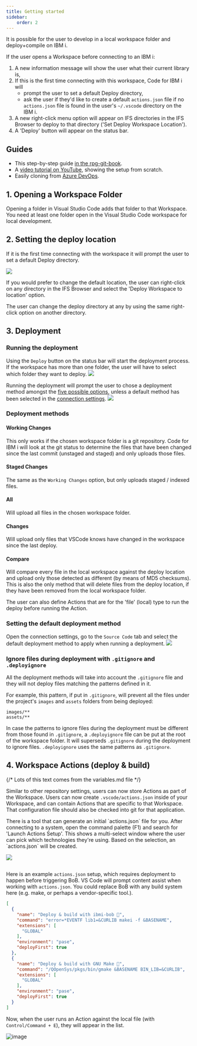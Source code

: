 ```yaml
---
title: Getting started
sidebar:
    order: 2
---
```



It is possible for the user to develop in a local workspace folder and deploy+compile on IBM i.

If the user opens a Workspace before connecting to an IBM i:

1. A new information message will show the user what their current library is,
2. If this is the first time connecting with this workspace, Code for IBM i will
   * prompt the user to set a default Deploy directory,
   * ask the user if they'd like to create a default `actions.json` file if no `actions.json` file is found in the user's `~/.vscode` directory on the IBM i.
3. A new right-click menu option will appear on IFS directories in the IFS Browser to deploy to that directory ('Set Deploy Workspace Location').
4. A 'Deploy' button will appear on the status bar.

## Guides

* This step-by-step guide [in the rpg-git-book](https://worksofliam.github.io/rpg-git-book/7-tooling-vscode.html)<Icon name="github" class="icon-inline" />.
* A [video tutorial on YouTube](https://www.youtube.com/watch?v=XuiGyWptgDA&t=425s)<Icon name="youtube" color="red" class="icon-inline" />, showing the setup from scratch.
* Easily cloning from [Azure DevOps](../azure).

## 1. Opening a Workspace Folder

Opening a folder in Visual Studio Code adds that folder to that Workspace. You need at least one folder open in the Visual Studio Code workspace for local development.

## 2. Setting the deploy location

If it is the first time connecting with the workspace it will prompt the user to set a default Deploy directory.

![](../../../../assets/local_1.png)

If you would prefer to change the default location, the user can right-click on any directory in the IFS Browser and select the 'Deploy Workspace to location' option.

The user can change the deploy directory at any by using the same right-click option on another directory.

## 3. Deployment

### Running the deployment
Using the `Deploy` button on the status bar will start the deployment process. If the workspace has more than one folder, the user will have to select which folder they want to deploy.
![](../../../../assets/deploy_01.png)

Running the deployment will prompt the user to chose a deployment method amongst the [five possible options](#deployment-methods), unless a default method has been selected in the [connection settings](#setting-the-default-deployment-method).
![](../../../../assets/deploy_02.png)

### Deployment methods

#### Working Changes
This only works if the chosen workspace folder is a git repository. Code for IBM i will look at the git status to determine the files that have been changed since the last commit (unstaged and staged) and only uploads those files.

#### Staged Changes
The same as the `Working Changes` option, but only uploads staged / indexed files.

#### All
Will upload all files in the chosen workspace folder.

#### Changes
Will upload only files that VSCode knows have changed in the workspace since the last deploy.

#### Compare
Will compare every file in the local workspace against the deploy location and upload only those detected as different (by means of MD5 checksums). This is also the only method that will delete files from the deploy location, if they have been removed from the local workspace folder.

The user can also define Actions that are for the 'file' (local) type to run the deploy before running the Action.

### Setting the default deployment method
Open the connection settings, go to the `Source Code` tab and select the default deployment method to apply when running a deployment.
![](../../../../assets/deploy_03.png)

### Ignore files during deployment with `.gitignore` and `.deployignore`
All the deployment methods will take into account the `.gitignore` file and they will not deploy files matching the patterns defined in it.

For example, this pattern, if put in `.gitignore`, will prevent all the files under the project's `images` and `assets` folders from being deployed:
```
images/**
assets/**
```

In case the patterns to ignore files during the deployment must be different from those found in `.gitignore`, a `.deployignore` file can be put at the root of the workspace folder. It will superseds `.gitignore` during the deployment to ignore files. `.deployignore` uses the same patterns as `.gitignore`.


## 4. Workspace Actions (deploy & build)

{/* Lots of this text comes from the variables.md file */}

Similar to other repository settings, users can now store Actions as part of the Workspace. Users can now create `.vscode/actions.json` inside of your Workspace, and can contain Actions that are specific to that Workspace. That configuration file should also be checked into git for that application.

<CardGrid>
<Card>
There is a tool that can generate an initial `actions.json` file for you. After connecting to a system, open the command palette (F1) and search for 'Launch Actions Setup'. This shows a multi-select window where the user can pick which technologies they're using. Based on the selection, an `actions.json` will be created.

</Card><Card>
![](../../../../assets/actions_tool.png)

</Card></CardGrid>
---

Here is an example `actions.json` setup, which requires deployment to happen before triggering BoB. VS Code will prompt content assist when working with `actions.json`. You could replace BoB with any build system here (e.g. make, or perhaps a vendor-specific tool.).

```json
[
  {
    "name": "Deploy & build with ibmi-bob 🔨",
    "command": "error=*EVENTF lib1=&CURLIB makei -f &BASENAME",
    "extensions": [
      "GLOBAL"
    ],
    "environment": "pase",
    "deployFirst": true
  },
  {
    "name": "Deploy & build with GNU Make 🔨",
    "command": "/QOpenSys/pkgs/bin/gmake &BASENAME BIN_LIB=&CURLIB",
    "extensions": [
      "GLOBAL"
    ],
    "environment": "pase",
    "deployFirst": true
  }
]
```

Now, when the user runs an Action against the local file (with `Control/Command + E`), they will appear in the list.

![image](https://user-images.githubusercontent.com/3708366/146957104-4a26b4ba-c675-4a40-bb51-f77ea964ecf5.png)
